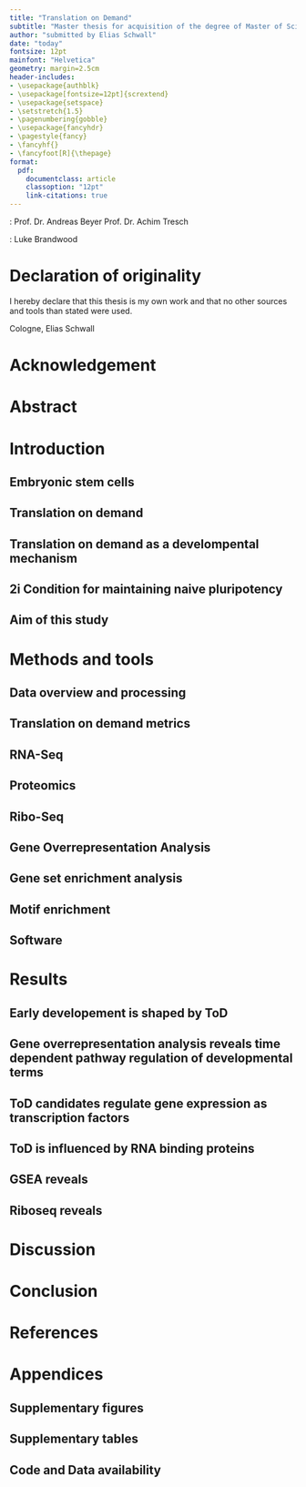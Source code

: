 ```yaml
---
title: "Translation on Demand"
subtitle: "Master thesis for acquisition of the degree of Master of Science (M.Sc.) in Computational Biology of the faculty of mathematics and natural sciences at the University of Cologne"
author: "submitted by Elias Schwall"
date: "today"
fontsize: 12pt
mainfont: "Helvetica"
geometry: margin=2.5cm
header-includes:
- \usepackage{authblk}
- \usepackage[fontsize=12pt]{scrextend}
- \usepackage{setspace}
- \setstretch{1.5}
- \pagenumbering{gobble}
- \usepackage{fancyhdr}
- \pagestyle{fancy}
- \fancyhf{}
- \fancyfoot[R]{\thepage}
format: 
  pdf:
    documentclass: article
    classoption: "12pt"
    link-citations: true
---
```


\textbf{Reviewers}: \newline Prof. Dr. Andreas Beyer \newline Prof. Dr. Achim Tresch

\textbf{Supervised by}: \newline Luke Brandwood

\vspace*{\fill}
\vspace*{-2cm}  
\begin{figure}[h]
    \centering
    \begin{minipage}{0.5\textwidth}
        \centering
        \includegraphics[width=\textwidth]{CECAD_logo.jpg}
    \end{minipage}\hfill
    \begin{minipage}{0.4\textwidth}
        \centering
        \includegraphics[width=\textwidth]{Uni_Köln_Logo.png}
    \end{minipage}
\end{figure}

\vspace*{\fill} 

\newpage

\pagenumbering{Roman} 

# Declaration of originality {.unlisted .unnumbered}
I hereby declare that this thesis is my own work and that no other sources and tools than stated were used.\newline

\vspace*{\fill} 

Cologne, \today \hspace*{\fill} Elias Schwall

\newpage

# Acknowledgement {.unlisted .unnumbered}

\newpage

\tableofcontents

\newpage

\setcounter{page}{1}
\pagenumbering{arabic}
# Abstract


\newpage

# Introduction

## Embryonic stem cells

## Translation on demand

## Translation on demand as a develompental mechanism 

## 2i Condition for maintaining naive pluripotency

## Aim of this study 

# Methods and tools

## Data overview and processing 

## Translation on demand metrics

## RNA-Seq

## Proteomics 

## Ribo-Seq

## Gene Overrepresentation Analysis 

## Gene set enrichment analysis 

## Motif enrichment 

## Software 

# Results

## Early developement is shaped by ToD 

## Gene overrepresentation analysis reveals time dependent pathway regulation of developmental terms

## ToD candidates regulate gene expression as transcription factors 

## ToD is influenced by RNA binding proteins 

## GSEA reveals 

## Riboseq reveals 

# Discussion 

# Conclusion

# References

# Appendices

## Supplementary figures 

## Supplementary tables 

## Code and Data availability 
